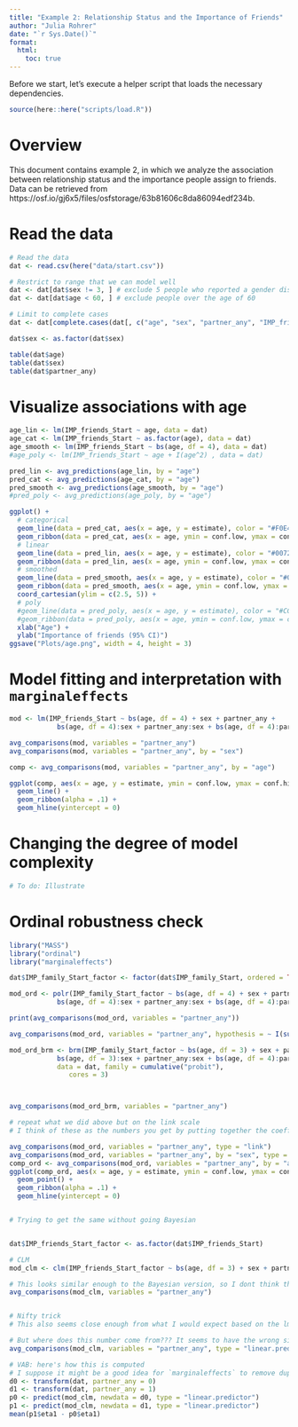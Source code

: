 ```yaml
---
title: "Example 2: Relationship Status and the Importance of Friends"
author: "Julia Rohrer"
date: "`r Sys.Date()`"
format: 
  html:
    toc: true
---
```


Before we start, let's execute a helper script that loads the necessary dependencies.

```r
source(here::here("scripts/load.R"))
```

# Overview

This document contains example 2, in which we analyze the association between relationship status and the importance people assign to friends.
Data can be retrieved from https://osf.io/gj6x5/files/osfstorage/63b81606c8da86094edf234b. 

# Read the data

```r
# Read the data
dat <- read.csv(here("data/start.csv"))

# Restrict to range that we can model well
dat <- dat[dat$sex != 3, ] # exclude 5 people who reported a gender distinct from male/female
dat <- dat[dat$age < 60, ] # exclude people over the age of 60

# Limit to complete cases
dat <- dat[complete.cases(dat[, c("age", "sex", "partner_any", "IMP_friends_Start")]),]

dat$sex <- as.factor(dat$sex)

table(dat$age)
table(dat$sex)
table(dat$partner_any)


```
# Visualize associations with age

```r

age_lin <- lm(IMP_friends_Start ~ age, data = dat)
age_cat <- lm(IMP_friends_Start ~ as.factor(age), data = dat)
age_smooth <- lm(IMP_friends_Start ~ bs(age, df = 4), data = dat)
#age_poly <- lm(IMP_friends_Start ~ age + I(age^2) , data = dat)

pred_lin <- avg_predictions(age_lin, by = "age")
pred_cat <- avg_predictions(age_cat, by = "age")
pred_smooth <- avg_predictions(age_smooth, by = "age")
#pred_poly <- avg_predictions(age_poly, by = "age")

ggplot() +
  # categorical
  geom_line(data = pred_cat, aes(x = age, y = estimate), color = "#F0E442") +
  geom_ribbon(data = pred_cat, aes(x = age, ymin = conf.low, ymax = conf.high), alpha = .2, fill = "#F0E442") +
  # linear
  geom_line(data = pred_lin, aes(x = age, y = estimate), color = "#0072B2") +
  geom_ribbon(data = pred_lin, aes(x = age, ymin = conf.low, ymax = conf.high), alpha = .2, fill = "#0072B2") +
  # smoothed
  geom_line(data = pred_smooth, aes(x = age, y = estimate), color = "#009E73") +
  geom_ribbon(data = pred_smooth, aes(x = age, ymin = conf.low, ymax = conf.high), alpha = .2, fill = "#009E73") +
  coord_cartesian(ylim = c(2.5, 5)) +
  # poly
  #geom_line(data = pred_poly, aes(x = age, y = estimate), color = "#CC79A7") +
  #geom_ribbon(data = pred_poly, aes(x = age, ymin = conf.low, ymax = conf.high), alpha = .2, fill = "#CC79A7") +
  xlab("Age") +
  ylab("Importance of friends (95% CI)")
ggsave("Plots/age.png", width = 4, height = 3)

```





# Model fitting and interpretation with `marginaleffects`

```r

mod <- lm(IMP_friends_Start ~ bs(age, df = 4) + sex + partner_any +
            bs(age, df = 4):sex + partner_any:sex + bs(age, df = 4):partner_any, data = dat)

avg_comparisons(mod, variables = "partner_any")
avg_comparisons(mod, variables = "partner_any", by = "sex")

comp <- avg_comparisons(mod, variables = "partner_any", by = "age")

ggplot(comp, aes(x = age, y = estimate, ymin = conf.low, ymax = conf.high)) +
  geom_line() +
  geom_ribbon(alpha = .1) +
  geom_hline(yintercept = 0)
```



# Changing the degree of model complexity
```r
# To do: Illustrate 

```


# Ordinal robustness check

```r

library("MASS")
library("ordinal")
library("marginaleffects")

dat$IMP_family_Start_factor <- factor(dat$IMP_family_Start, ordered = TRUE)

mod_ord <- polr(IMP_family_Start_factor ~ bs(age, df = 4) + sex + partner_any +
            bs(age, df = 4):sex + partner_any:sex + bs(age, df = 4):partner_any, data = dat)

print(avg_comparisons(mod_ord, variables = "partner_any"))

avg_comparisons(mod_ord, variables = "partner_any", hypothesis = ~ I(sum(x * 1:5)))

mod_ord_brm <- brm(IMP_family_Start_factor ~ bs(age, df = 3) + sex + partner_any +
            bs(age, df = 3):sex + partner_any:sex + bs(age, df = 4):partner_any, 
            data = dat, family = cumulative("probit"),
               cores = 3)



avg_comparisons(mod_ord_brm, variables = "partner_any")

# repeat what we did above but on the link scale
# I think of these as the numbers you get by putting together the coefficients

avg_comparisons(mod_ord, variables = "partner_any", type = "link")
avg_comparisons(mod_ord, variables = "partner_any", by = "sex", type = "link")
comp_ord <- avg_comparisons(mod_ord, variables = "partner_any", by = "age", type = "link")
ggplot(comp_ord, aes(x = age, y = estimate, ymin = conf.low, ymax = conf.high)) +
  geom_point() +
  geom_ribbon(alpha = .1) +
  geom_hline(yintercept = 0)


# Trying to get the same without going Bayesian


dat$IMP_friends_Start_factor <- as.factor(dat$IMP_friends_Start)

# CLM
mod_clm <- clm(IMP_friends_Start_factor ~ bs(age, df = 3) + sex + partner_any + bs(age, df = 3):partner_any + sex:partner_any, data = dat)

# This looks similar enough to the Bayesian version, so I dont think the models does anything weird
avg_comparisons(mod_clm, variables = "partner_any")


# Nifty trick
# This also seems close enough from what I would expect based on the lm() above

# But where does this number come from??? It seems to have the wrong sign
avg_comparisons(mod_clm, variables = "partner_any", type = "linear.predictor")

# VAB: here's how this is computed
# I suppose it might be a good idea for `marginaleffects` to remove duplicated rows in this case. I'll open an issue on Github about it.
d0 <- transform(dat, partner_any = 0)
d1 <- transform(dat, partner_any = 1)
p0 <- predict(mod_clm, newdata = d0, type = "linear.predictor")
p1 <- predict(mod_clm, newdata = d1, type = "linear.predictor")
mean(p1$eta1 - p0$eta1)
``` 
